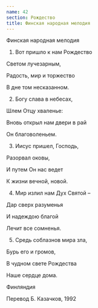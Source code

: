 ```yaml
---
name: 42
section: Рождество
title: Финская народная мелодия
---
```

Финская народная мелодия


1. Вот пришло к нам Рождество

Светом лучезарным,

Радость, мир и торжество

В дне том несказанном.


2. Богу слава в небесах,

Шлем Отцу хваленье:

Вновь открыл нам двери в рай

Он благоволеньем.


3. Иисус пришел, Господь,

Разорвал оковы,

И путем Он нас ведет

К жизни вечной, новой.


4. Мир излил нам Дух Святой –

Дар сверх разуменья

И надеждою благой

Лечит все сомненья.


5. Средь соблазнов мира зла,

Бурь его и громов,

В чудном свете Рождества

Наше сердце дома.


Финляндия

Перевод Б. Казачков, 1992